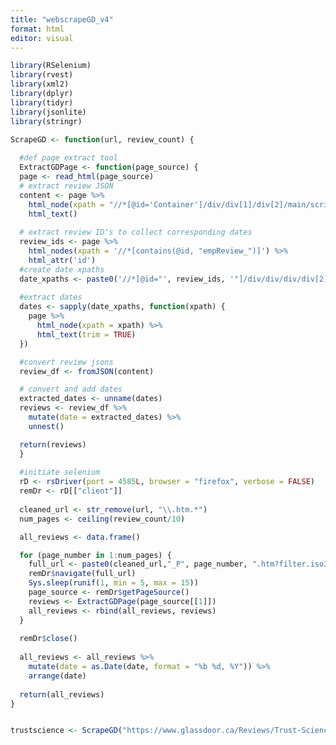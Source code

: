 ```yaml
---
title: "webscrapeGD_v4"
format: html
editor: visual
---
```


```r
library(RSelenium)
library(rvest)
library(xml2)
library(dplyr)
library(tidyr)
library(jsonlite)
library(stringr)

ScrapeGD <- function(url, review_count) {
  
  #def page extract tool
  ExtractGDPage <- function(page_source) {
  page <- read_html(page_source)
  # extract review JSON
  content <- page %>% 
    html_node(xpath = "//*[@id='Container']/div/div[1]/div[2]/main/script[2]") %>% 
    html_text()
  
  # extract review ID's to collect corresponding dates
  review_ids <- page %>%
    html_nodes(xpath = '//*[contains(@id, "empReview_")]') %>%
    html_attr('id')
  #create date xpaths
  date_xpaths <- paste0('//*[@id="', review_ids, '"]/div/div/div/div[2]/div[1]/div[2]/div/span')
  
  #extract dates
  dates <- sapply(date_xpaths, function(xpath) {
    page %>%
      html_node(xpath = xpath) %>%
      html_text(trim = TRUE)
  })

  #convert review jsons
  review_df <- fromJSON(content)

  # convert and add dates
  extracted_dates <- unname(dates)
  reviews <- review_df %>% 
    mutate(date = extracted_dates) %>% 
    unnest()

  return(reviews)
  }
  
  #initiate selenium
  rD <- rsDriver(port = 4585L, browser = "firefox", verbose = FALSE)
  remDr <- rD[["client"]]
  
  cleaned_url <- str_remove(url, "\\.htm.*")
  num_pages <- ceiling(review_count/10)

  all_reviews <- data.frame()

  for (page_number in 1:num_pages) {
    full_url <- paste0(cleaned_url,"_P", page_number, ".htm?filter.iso3Language=eng")
    remDr$navigate(full_url)
    Sys.sleep(runif(1, min = 5, max = 15)) 
    page_source <- remDr$getPageSource()
    reviews <- ExtractGDPage(page_source[[1]])
    all_reviews <- rbind(all_reviews, reviews)
  }
  
  remDr$close()
  
  all_reviews <- all_reviews %>% 
    mutate(date = as.Date(date, format = "%b %d, %Y")) %>% 
    arrange(date)
    
  return(all_reviews)
}


trustscience <- ScrapeGD("https://www.glassdoor.ca/Reviews/Trust-Science-Reviews-E1341155.htm", 17)

```
